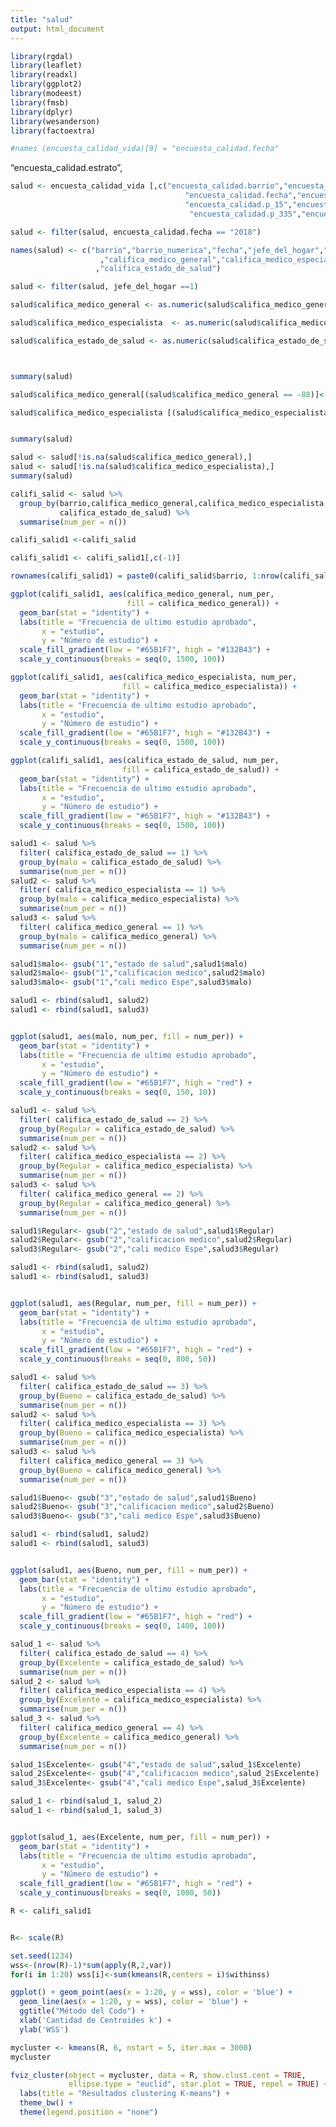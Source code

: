 ---
title: "salud"
output: html_document
---

```{r setup, include=FALSE}
library(rgdal)
library(leaflet)
library(readxl)
library(ggplot2)
library(modeest)
library(fmsb)
library(dplyr)
library(wesanderson)
library(factoextra)
```


```{r pressure, echo=FALSE}
#names (encuesta_calidad_vida)[9] = "encuesta_calidad.fecha"
```

"encuesta_calidad.estrato",

```{r}
salud <- encuesta_calidad_vida [,c("encuesta_calidad.barrio","encuesta_calidad.p_7",
                                       "encuesta_calidad.fecha","encuesta_calidad.p_17",
                                       "encuesta_calidad.p_15","encuesta_calidad.p_332",
                                        "encuesta_calidad.p_335","encuesta_calidad.p_342")]

salud <- filter(salud, encuesta_calidad.fecha == "2018")

names(salud) <- c("barrio","barrio_numerica","fecha","jefe_del_hogar","sexo"
                    ,"califica_medico_general","califica_medico_especialista"
                   ,"califica_estado_de_salud")

salud <- filter(salud, jefe_del_hogar ==1)

salud$califica_medico_general <- as.numeric(salud$califica_medico_general)

salud$califica_medico_especialista  <- as.numeric(salud$califica_medico_especialista )

salud$califica_estado_de_salud <- as.numeric(salud$califica_estado_de_salud)



summary(salud)
```

```{r}
salud$califica_medico_general[(salud$califica_medico_general == -88)]<-NA

salud$califica_medico_especialista [(salud$califica_medico_especialista  == -88)]<-NA


summary(salud)
```



```{r}
salud <- salud[!is.na(salud$califica_medico_general),]
salud <- salud[!is.na(salud$califica_medico_especialista),]
summary(salud)
```


```{r}
califi_salid <- salud %>% 
  group_by(barrio,califica_medico_general,califica_medico_especialista,
           califica_estado_de_salud) %>% 
  summarise(num_per = n())

califi_salid1 <-califi_salid

califi_salid1 <- califi_salid1[,c(-1)]

rownames(califi_salid1) = paste0(califi_salid$barrio, 1:nrow(califi_salid))
```


```{r}
ggplot(califi_salid1, aes(califica_medico_general, num_per, 
                          fill = califica_medico_general)) +
  geom_bar(stat = "identity") +
  labs(title = "Frecuencia de ultimo estudio aprobado",
       x = "estudio",
       y = "Número de estudio") +
  scale_fill_gradient(low = "#65B1F7", high = "#132B43") +
  scale_y_continuous(breaks = seq(0, 1500, 100))
```



```{r}
ggplot(califi_salid1, aes(califica_medico_especialista, num_per, 
                         fill = califica_medico_especialista)) +
  geom_bar(stat = "identity") +
  labs(title = "Frecuencia de ultimo estudio aprobado",
       x = "estudio",
       y = "Número de estudio") +
  scale_fill_gradient(low = "#65B1F7", high = "#132B43") +
  scale_y_continuous(breaks = seq(0, 1500, 100))
```


```{r}
ggplot(califi_salid1, aes(califica_estado_de_salud, num_per, 
                         fill = califica_estado_de_salud)) +
  geom_bar(stat = "identity") +
  labs(title = "Frecuencia de ultimo estudio aprobado",
       x = "estudio",
       y = "Número de estudio") +
  scale_fill_gradient(low = "#65B1F7", high = "#132B43") +
  scale_y_continuous(breaks = seq(0, 1500, 100))
```

```{r}
salud1 <- salud %>% 
  filter( califica_estado_de_salud == 1) %>%
  group_by(malo = califica_estado_de_salud) %>% 
  summarise(num_per = n())
salud2 <- salud %>% 
  filter( califica_medico_especialista == 1) %>%
  group_by(malo = califica_medico_especialista) %>% 
  summarise(num_per = n())
salud3 <- salud %>% 
  filter( califica_medico_general == 1) %>%
  group_by(malo = califica_medico_general) %>% 
  summarise(num_per = n())

salud1$malo<- gsub("1","estado de salud",salud1$malo)
salud2$malo<- gsub("1","calificacion medico",salud2$malo)
salud3$malo<- gsub("1","cali medico Espe",salud3$malo)

salud1 <- rbind(salud1, salud2)
salud1 <- rbind(salud1, salud3)


ggplot(salud1, aes(malo, num_per, fill = num_per)) +
  geom_bar(stat = "identity") +
  labs(title = "Frecuencia de ultimo estudio aprobado",
       x = "estudio",
       y = "Número de estudio") +
  scale_fill_gradient(low = "#65B1F7", high = "red") +
  scale_y_continuous(breaks = seq(0, 150, 10))

```

```{r}
salud1 <- salud %>% 
  filter( califica_estado_de_salud == 2) %>%
  group_by(Regular = califica_estado_de_salud) %>% 
  summarise(num_per = n())
salud2 <- salud %>% 
  filter( califica_medico_especialista == 2) %>%
  group_by(Regular = califica_medico_especialista) %>% 
  summarise(num_per = n())
salud3 <- salud %>% 
  filter( califica_medico_general == 2) %>%
  group_by(Regular = califica_medico_general) %>% 
  summarise(num_per = n())

salud1$Regular<- gsub("2","estado de salud",salud1$Regular)
salud2$Regular<- gsub("2","calificacion medico",salud2$Regular)
salud3$Regular<- gsub("2","cali medico Espe",salud3$Regular)

salud1 <- rbind(salud1, salud2)
salud1 <- rbind(salud1, salud3)


ggplot(salud1, aes(Regular, num_per, fill = num_per)) +
  geom_bar(stat = "identity") +
  labs(title = "Frecuencia de ultimo estudio aprobado",
       x = "estudio",
       y = "Número de estudio") +
  scale_fill_gradient(low = "#65B1F7", high = "red") +
  scale_y_continuous(breaks = seq(0, 800, 50))

```

```{r}
salud1 <- salud %>% 
  filter( califica_estado_de_salud == 3) %>%
  group_by(Bueno = califica_estado_de_salud) %>% 
  summarise(num_per = n())
salud2 <- salud %>% 
  filter( califica_medico_especialista == 3) %>%
  group_by(Bueno = califica_medico_especialista) %>% 
  summarise(num_per = n())
salud3 <- salud %>% 
  filter( califica_medico_general == 3) %>%
  group_by(Bueno = califica_medico_general) %>% 
  summarise(num_per = n())

salud1$Bueno<- gsub("3","estado de salud",salud1$Bueno)
salud2$Bueno<- gsub("3","calificacion medico",salud2$Bueno)
salud3$Bueno<- gsub("3","cali medico Espe",salud3$Bueno)

salud1 <- rbind(salud1, salud2)
salud1 <- rbind(salud1, salud3)


ggplot(salud1, aes(Bueno, num_per, fill = num_per)) +
  geom_bar(stat = "identity") +
  labs(title = "Frecuencia de ultimo estudio aprobado",
       x = "estudio",
       y = "Número de estudio") +
  scale_fill_gradient(low = "#65B1F7", high = "red") +
  scale_y_continuous(breaks = seq(0, 1400, 100))

```

```{r}
salud_1 <- salud %>% 
  filter( califica_estado_de_salud == 4) %>%
  group_by(Excelente = califica_estado_de_salud) %>% 
  summarise(num_per = n())
salud_2 <- salud %>% 
  filter( califica_medico_especialista == 4) %>%
  group_by(Excelente = califica_medico_especialista) %>% 
  summarise(num_per = n())
salud_3 <- salud %>% 
  filter( califica_medico_general == 4) %>%
  group_by(Excelente = califica_medico_general) %>% 
  summarise(num_per = n())

salud_1$Excelente<- gsub("4","estado de salud",salud_1$Excelente)
salud_2$Excelente<- gsub("4","calificacion medico",salud_2$Excelente)
salud_3$Excelente<- gsub("4","cali medico Espe",salud_3$Excelente)

salud_1 <- rbind(salud_1, salud_2)
salud_1 <- rbind(salud_1, salud_3)


ggplot(salud_1, aes(Excelente, num_per, fill = num_per)) +
  geom_bar(stat = "identity") +
  labs(title = "Frecuencia de ultimo estudio aprobado",
       x = "estudio",
       y = "Número de estudio") +
  scale_fill_gradient(low = "#65B1F7", high = "red") +
  scale_y_continuous(breaks = seq(0, 1000, 50))

```

```{r}
R <- califi_salid1


R<- scale(R)

set.seed(1234)
wss<-(nrow(R)-1)*sum(apply(R,2,var))
for(i in 1:20) wss[i]<-sum(kmeans(R,centers = i)$withinss)
```

```{r}
ggplot() + geom_point(aes(x = 1:20, y = wss), color = 'blue') + 
  geom_line(aes(x = 1:20, y = wss), color = 'blue') + 
  ggtitle("Método del Codo") + 
  xlab('Cantidad de Centroides k') + 
  ylab('WSS')
```

```{r}
mycluster <- kmeans(R, 6, nstart = 5, iter.max = 3000)
mycluster
```


```{r}
fviz_cluster(object = mycluster, data = R, show.clust.cent = TRUE,
             ellipse.type = "euclid", star.plot = TRUE, repel = TRUE) +
  labs(title = "Resultados clustering K-means") +
  theme_bw() +
  theme(legend.position = "none")
```






